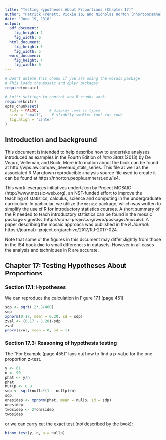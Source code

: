 ```yaml
---
title: "Testing Hypotheses About Proportions (Chapter 17)"
author: "Patrick Frenett, Vickie Ip, and Nicholas Horton (nhorton@amherst.edu)"
date: "June 19, 2018"
output: 
  pdf_document:
    fig_height: 4
    fig_width: 6
  html_document:
    fig_height: 3
    fig_width: 5
  word_document:
    fig_height: 4
    fig_width: 6
---
```

  
  
```r
# Don't delete this chunk if you are using the mosaic package
# This loads the mosaic and dplyr packages
require(mosaic)
```

```r
# knitr settings to control how R chunks work.
require(knitr)
opts_chunk$set(
  tidy = FALSE,     # display code as typed
  size = "small",    # slightly smaller font for code
  fig.align = "center"
)
```

## Introduction and background 

This document is intended to help describe how to undertake analyses introduced 
as examples in the Fourth Edition of *Intro Stats* (2013) by De Veaux, Velleman, and Bock.
More information about the book can be found at http://wps.aw.com/aw_deveaux_stats_series.  This
file as well as the associated R Markdown reproducible analysis source file used to create it can be found at https://nhorton.people.amherst.edu/is4.

This work leverages initiatives undertaken by Project MOSAIC (http://www.mosaic-web.org), an NSF-funded effort to improve the teaching of statistics, calculus, science and computing in the undergraduate curriculum. In particular, we utilize the `mosaic` package, which was written to simplify the use of R for introductory statistics courses. A short summary of the R needed to teach introductory statistics can be found in the mosaic package vignettes (http://cran.r-project.org/web/packages/mosaic). A paper describing the mosaic approach was published in the *R Journal*: https://journal.r-project.org/archive/2017/RJ-2017-024.

Note that some of the figures in this document may differ slightly from those in the IS4 book due to small differences in datasets. However in all cases the analysis and techniques in R are accurate.

## Chapter 17: Testing Hypotheses About Proportions

### Section 17.1: Hypotheses

We can reproduce the calculation in Figure 17.1 (page 451).

```r
sdp <- sqrt(.2*.8/400)
sdp
xpnorm(0.17, mean = 0.20, sd = sdp)
zval <- (0.17 - 0.20)/sdp
zval
pnorm(zval, mean = 0, sd = 1)
```

### Section 17.3: Reasoning of hypothesis testing

The "For Example (page 455)" lays out how to find a p-value for the one proportion z-test.

```r
y <- 61
n <- 90
phat <- y/n
phat
nullp <- 0.8
sdp <- sqrt(nullp*(1 - nullp)/n)
sdp
onesidep <- xpnorm(phat, mean = nullp, sd = sdp)
onesidep
twosidep <- 2*onesidep
twosidep
```

or we can carry out the exact test (not described by the book):

```r
binom.test(y, n, p = nullp)
```
